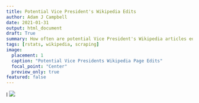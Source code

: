 ```yaml
---
title: Potential Vice President's Wikipedia Edits 
author: Adam J Campbell
date: 2021-01-31
output: html_document
draft: True
summary: How often are potential Vice President's Wikipedia articles editted?
tags: [rstats, wikipedia, scraping] 
image:
  placement: 1
  caption: "Potential Vice Presidents Wikipedia Page Edits"
  focal_point: "Center"
  preview_only: true
featured: false
---
```


I 
![](/img/cummulative_edits.png)
